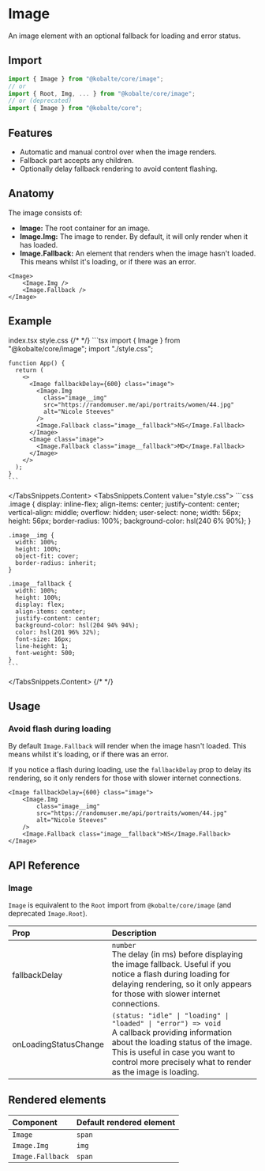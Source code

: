 
# Image

An image element with an optional fallback for loading and error status.

## Import

```ts
import { Image } from "@kobalte/core/image";
// or
import { Root, Img, ... } from "@kobalte/core/image";
// or (deprecated)
import { Image } from "@kobalte/core";
```

## Features

- Automatic and manual control over when the image renders.
- Fallback part accepts any children.
- Optionally delay fallback rendering to avoid content flashing.

## Anatomy

The image consists of:

- **Image:** The root container for an image.
- **Image.Img:** The image to render. By default, it will only render when it has loaded.
- **Image.Fallback:** An element that renders when the image hasn't loaded. This means whilst it's loading, or if there was an error.

```tsx
<Image>
	<Image.Img />
	<Image.Fallback />
</Image>
```

## Example

<Preview>
	<BasicExample />
</Preview>

<TabsSnippets>
  <TabsSnippets.List>
    <TabsSnippets.Trigger value="index.tsx">index.tsx</TabsSnippets.Trigger>
    <TabsSnippets.Trigger value="style.css">style.css</TabsSnippets.Trigger>
  </TabsSnippets.List>
  {/* <!-- prettier-ignore-start -->*/}
  <TabsSnippets.Content value="index.tsx">
    ```tsx
		import { Image } from "@kobalte/core/image";
    import "./style.css";

    function App() {
      return (
        <>
          <Image fallbackDelay={600} class="image">
            <Image.Img
              class="image__img"
              src="https://randomuser.me/api/portraits/women/44.jpg"
              alt="Nicole Steeves"
            />
            <Image.Fallback class="image__fallback">NS</Image.Fallback>
          </Image>
          <Image class="image">
            <Image.Fallback class="image__fallback">MD</Image.Fallback>
          </Image>
        </>
      );
    }
    ```

  </TabsSnippets.Content>
  <TabsSnippets.Content value="style.css">
    ```css
    .image {
      display: inline-flex;
      align-items: center;
      justify-content: center;
      vertical-align: middle;
      overflow: hidden;
      user-select: none;
      width: 56px;
      height: 56px;
      border-radius: 100%;
      background-color: hsl(240 6% 90%);
    }

    .image__img {
      width: 100%;
      height: 100%;
      object-fit: cover;
      border-radius: inherit;
    }

    .image__fallback {
      width: 100%;
      height: 100%;
      display: flex;
      align-items: center;
      justify-content: center;
      background-color: hsl(204 94% 94%);
      color: hsl(201 96% 32%);
      font-size: 16px;
      line-height: 1;
      font-weight: 500;
    }
    ```

  </TabsSnippets.Content>
  {/* <!-- prettier-ignore-end -->*/}
</TabsSnippets>

## Usage

### Avoid flash during loading

By default `Image.Fallback` will render when the image hasn't loaded. This means whilst it's loading, or if there was an error.

If you notice a flash during loading, use the `fallbackDelay` prop to delay its rendering, so it only renders for those with slower internet connections.

```tsx {0}
<Image fallbackDelay={600} class="image">
	<Image.Img
		class="image__img"
		src="https://randomuser.me/api/portraits/women/44.jpg"
		alt="Nicole Steeves"
	/>
	<Image.Fallback class="image__fallback">NS</Image.Fallback>
</Image>
```

## API Reference

### Image

`Image` is equivalent to the `Root` import from `@kobalte/core/image` (and deprecated `Image.Root`).

| Prop                  | Description                                                                                                                                                                                                                                    |
| :-------------------- | :--------------------------------------------------------------------------------------------------------------------------------------------------------------------------------------------------------------------------------------------- |
| fallbackDelay         | `number` <br/> The delay (in ms) before displaying the image fallback. Useful if you notice a flash during loading for delaying rendering, so it only appears for those with slower internet connections.                                      |
| onLoadingStatusChange | `(status: "idle" \| "loading" \| "loaded" \| "error") => void` <br/> A callback providing information about the loading status of the image. This is useful in case you want to control more precisely what to render as the image is loading. |

## Rendered elements

| Component        | Default rendered element |
| :--------------- | :----------------------- |
| `Image`          | `span`                   |
| `Image.Img`      | `img`                    |
| `Image.Fallback` | `span`                   |
